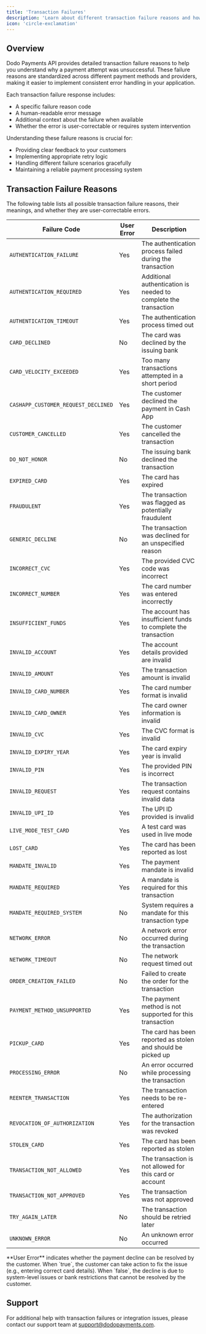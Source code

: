 ```yaml
---
title: 'Transaction Failures'
description: 'Learn about different transaction failure reasons and how to handle them in Dodo Payments API.'
icon: 'circle-exclamation'
---
```


## Overview

Dodo Payments API provides detailed transaction failure reasons to help you understand why a payment attempt was unsuccessful. These failure reasons are standardized across different payment methods and providers, making it easier to implement consistent error handling in your application.

Each transaction failure response includes:
- A specific failure reason code
- A human-readable error message
- Additional context about the failure when available
- Whether the error is user-correctable or requires system intervention

Understanding these failure reasons is crucial for:
- Providing clear feedback to your customers
- Implementing appropriate retry logic
- Handling different failure scenarios gracefully
- Maintaining a reliable payment processing system

## Transaction Failure Reasons

The following table lists all possible transaction failure reasons, their meanings, and whether they are user-correctable errors.

| Failure Code | User Error | Description |
|----------------|------------|-------------|
| `AUTHENTICATION_FAILURE` | Yes | The authentication process failed during the transaction |
| `AUTHENTICATION_REQUIRED` | Yes | Additional authentication is needed to complete the transaction |
| `AUTHENTICATION_TIMEOUT` | Yes | The authentication process timed out |
| `CARD_DECLINED` | No | The card was declined by the issuing bank |
| `CARD_VELOCITY_EXCEEDED` | Yes | Too many transactions attempted in a short period |
| `CASHAPP_CUSTOMER_REQUEST_DECLINED` | Yes | The customer declined the payment in Cash App |
| `CUSTOMER_CANCELLED` | Yes | The customer cancelled the transaction |
| `DO_NOT_HONOR` | No | The issuing bank declined the transaction |
| `EXPIRED_CARD` | Yes | The card has expired |
| `FRAUDULENT` | Yes | The transaction was flagged as potentially fraudulent |
| `GENERIC_DECLINE` | No | The transaction was declined for an unspecified reason |
| `INCORRECT_CVC` | Yes | The provided CVC code was incorrect |
| `INCORRECT_NUMBER` | Yes | The card number was entered incorrectly |
| `INSUFFICIENT_FUNDS` | Yes | The account has insufficient funds to complete the transaction |
| `INVALID_ACCOUNT` | Yes | The account details provided are invalid |
| `INVALID_AMOUNT` | Yes | The transaction amount is invalid |
| `INVALID_CARD_NUMBER` | Yes | The card number format is invalid |
| `INVALID_CARD_OWNER` | Yes | The card owner information is invalid |
| `INVALID_CVC` | Yes | The CVC format is invalid |
| `INVALID_EXPIRY_YEAR` | Yes | The card expiry year is invalid |
| `INVALID_PIN` | Yes | The provided PIN is incorrect |
| `INVALID_REQUEST` | Yes | The transaction request contains invalid data |
| `INVALID_UPI_ID` | Yes | The UPI ID provided is invalid |
| `LIVE_MODE_TEST_CARD` | Yes | A test card was used in live mode |
| `LOST_CARD` | Yes | The card has been reported as lost |
| `MANDATE_INVALID` | Yes | The payment mandate is invalid |
| `MANDATE_REQUIRED` | Yes | A mandate is required for this transaction |
| `MANDATE_REQUIRED_SYSTEM` | No | System requires a mandate for this transaction type |
| `NETWORK_ERROR` | No | A network error occurred during the transaction |
| `NETWORK_TIMEOUT` | No | The network request timed out |
| `ORDER_CREATION_FAILED` | No | Failed to create the order for the transaction |
| `PAYMENT_METHOD_UNSUPPORTED` | Yes | The payment method is not supported for this transaction |
| `PICKUP_CARD` | Yes | The card has been reported as stolen and should be picked up |
| `PROCESSING_ERROR` | No | An error occurred while processing the transaction |
| `REENTER_TRANSACTION` | Yes | The transaction needs to be re-entered |
| `REVOCATION_OF_AUTHORIZATION` | Yes | The authorization for the transaction was revoked |
| `STOLEN_CARD` | Yes | The card has been reported as stolen |
| `TRANSACTION_NOT_ALLOWED` | Yes | The transaction is not allowed for this card or account |
| `TRANSACTION_NOT_APPROVED` | Yes | The transaction was not approved |
| `TRY_AGAIN_LATER` | No | The transaction should be retried later |
| `UNKNOWN_ERROR` | No | An unknown error occurred |

<Note>
  **User Error** indicates whether the payment decline can be resolved by the customer. When `true`, the customer can take action to fix the issue (e.g., entering correct card details). When `false`, the decline is due to system-level issues or bank restrictions that cannot be resolved by the customer.
</Note>

## Support

For additional help with transaction failures or integration issues, please contact our support team at support@dodopayments.com. 